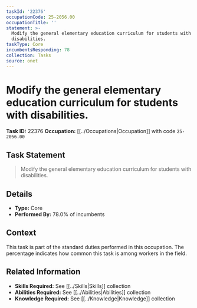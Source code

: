 ```yaml
---
taskId: '22376'
occupationCode: 25-2056.00
occupationTitle: ''
statement: >-
  Modify the general elementary education curriculum for students with
  disabilities.
taskType: Core
incumbentsResponding: 78
collection: Tasks
source: onet
---
```

# Modify the general elementary education curriculum for students with disabilities.

**Task ID:** 22376
**Occupation:** [[../Occupations|Occupation]] with code `25-2056.00`

## Task Statement

> Modify the general elementary education curriculum for students with disabilities.

## Details

- **Type:** Core
- **Performed By:** 78.0% of incumbents

## Context

This task is part of the standard duties performed in this occupation. The percentage indicates how common this task is among workers in the field.

## Related Information

- **Skills Required:** See [[../Skills|Skills]] collection
- **Abilities Required:** See [[../Abilities|Abilities]] collection
- **Knowledge Required:** See [[../Knowledge|Knowledge]] collection
